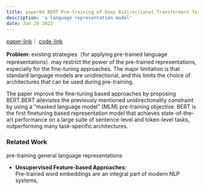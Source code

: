 ```yaml
---
title: paper04 BERT Pre-training of Deep Bidirectional Transformers for Language Understanding
description: 'a language representation model'
date: Jun 29 2022
---
```

[paper-link](https://arxiv.org/pdf/1810.04805.pdf&usg=ALkJrhhzxlCL6yTht2BRmH9atgvKFxHsxQ)｜ [code-link](https://github.com/google-research/bert)<br/>

**Problem:**  existing strategies（for applying pre-trained language representations）may restrict the power of the pre-trained representations, especially for the fine-tuning approaches. The major limitation is that standard language models are unidirectional, and this limits the choice of architectures that can be used during pre-training.

The paper improve the fine-tuning based approaches by proposing BERT.BERT alleviates the previously mentioned unidirectionality constraint by using a “masked language model” (MLM) pre-training objective.  BERT is the first finetuning based representation model that achieves state-of-the-art performance on a large suite of sentence-level and token-level tasks, outperforming many task-specific architectures.

### Related Work

pre-training general language representations

- **Unsupervised Feature-based Approaches:**<br/>
  Pre-trained word embeddings are an integral part of modern NLP systems,

  


